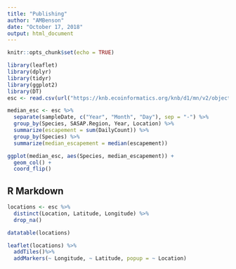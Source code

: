 ```yaml
---
title: "Publishing"
author: "AMBenson"
date: "October 17, 2018"
output: html_document
---
```


```r
knitr::opts_chunk$set(echo = TRUE)
```

```r
library(leaflet)
library(dplyr)
library(tidyr)
library(ggplot2)
library(DT)
esc <- read.csv(url("https://knb.ecoinformatics.org/knb/d1/mn/v2/object/urn%3Auuid%3Af119a05b-bbe7-4aea-93c6-85434dcb1c5e", method = "libcurl"),  stringsAsFactors = FALSE)
```

```r
median_esc <- esc %>% 
  separate(sampleDate, c("Year", "Month", "Day"), sep = "-") %>% 
  group_by(Species, SASAP.Region, Year, Location) %>% 
  summarize(escapement = sum(DailyCount)) %>% 
  group_by(Species) %>% 
  summarize(median_escapement = median(escapement))
```

```r
ggplot(median_esc, aes(Species, median_escapement)) +
  geom_col() +
  coord_flip()
```

## R Markdown
```r
locations <- esc %>% 
  distinct(Location, Latitude, Longitude) %>% 
  drop_na()
```

```r
datatable(locations)
```
```r
leaflet(locations) %>% 
  addTiles()%>% 
  addMarkers(~ Longitude, ~ Latitude, popup = ~ Location)
```

